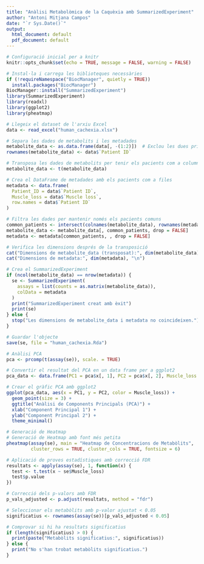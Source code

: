 ---
title: "Anàlisi Metabolòmica de la Caquèxia amb SummarizedExperiment"
author: "Antoni Mitjana Campos"
date: "`r Sys.Date()`"
output:
  html_document: default
  pdf_document: default
---

```{r setup, include=FALSE}
# Configuració inicial per a knitr
knitr::opts_chunk$set(echo = TRUE, message = FALSE, warning = FALSE)
```


```{r PAC1}
# Instal·la i carrega les biblioteques necessàries
if (!requireNamespace("BiocManager", quietly = TRUE))
  install.packages("BiocManager")
BiocManager::install("SummarizedExperiment")
library(SummarizedExperiment)
library(readxl)
library(ggplot2)
library(pheatmap)

# Llegeix el dataset de l'arxiu Excel
data <- read_excel("human_cachexia.xlsx")

# Separa les dades de metabolits i les metadades
metabolite_data <- as.data.frame(data[, -(1:2)])  # Exclou les dues primeres columnes
rownames(metabolite_data) <- data$`Patient ID`

# Transposa les dades de metabolits per tenir els pacients com a columnes
metabolite_data <- t(metabolite_data)

# Crea el DataFrame de metadades amb els pacients com a files
metadata <- data.frame(
  Patient_ID = data$`Patient ID`,
  Muscle_loss = data$`Muscle loss`,
  row.names = data$`Patient ID`
)

# Filtra les dades per mantenir només els pacients comuns
common_patients <- intersect(colnames(metabolite_data), rownames(metadata))
metabolite_data <- metabolite_data[, common_patients, drop = FALSE]
metadata <- metadata[common_patients, , drop = FALSE]

# Verifica les dimensions després de la transposició
cat("Dimensions de metabolite_data (transposat):", dim(metabolite_data), "\n")
cat("Dimensions de metadata:", dim(metadata), "\n")

# Crea el SummarizedExperiment
if (ncol(metabolite_data) == nrow(metadata)) {
  se <- SummarizedExperiment(
    assays = list(counts = as.matrix(metabolite_data)),
    colData = metadata
  )
  print("SummarizedExperiment creat amb èxit")
  print(se)
} else {
  stop("Les dimensions de metabolite_data i metadata no coincideixen.")
}

# Guardar l'objecte
save(se, file = "human_cachexia.Rda")

# Anàlisi PCA
pca <- prcomp(t(assay(se)), scale. = TRUE)

# Convertir el resultat del PCA en un data frame per a ggplot2
pca_data <- data.frame(PC1 = pca$x[, 1], PC2 = pca$x[, 2], Muscle_loss = colData(se)$Muscle_loss)

# Crear el gràfic PCA amb ggplot2
ggplot(pca_data, aes(x = PC1, y = PC2, color = Muscle_loss)) +
  geom_point(size = 3) +
  ggtitle("Anàlisi de Components Principals (PCA)") +
  xlab("Component Principal 1") +
  ylab("Component Principal 2") +
  theme_minimal()

# Generació de Heatmap
# Generació de Heatmap amb font més petita
pheatmap(assay(se), main = "Heatmap de Concentracions de Metabòlits",
         cluster_rows = TRUE, cluster_cols = TRUE, fontsize = 6)

# Aplicació de proves estadístiques amb correcció FDR
resultats <- apply(assay(se), 1, function(x) {
  test <- t.test(x ~ se$Muscle_loss)
  test$p.value
})

# Correcció dels p-valors amb FDR
p_vals_adjusted <- p.adjust(resultats, method = "fdr")

# Seleccionar els metabòlits amb p-valor ajustat < 0.05
significatius <- rownames(assay(se))[p_vals_adjusted < 0.05]

# Comprovar si hi ha resultats significatius
if (length(significatius) > 0) {
  print(paste("Metabòlits significatius:", significatius))
} else {
  print("No s'han trobat metabòlits significatius.")
}

```
